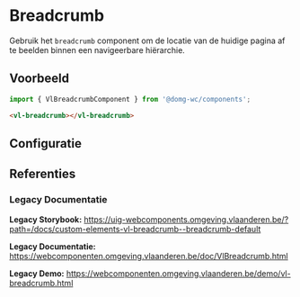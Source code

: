 
# Breadcrumb

Gebruik het `breadcrumb` component om de locatie van de huidige pagina af te beelden binnen een navigeerbare hiërarchie.

## Voorbeeld

```js
import { VlBreadcrumbComponent } from '@domg-wc/components';
```

```html
<vl-breadcrumb></vl-breadcrumb>
```

<DocsStory id="components-breadcrumb--breadcrumb-default" />

## Configuratie

<ArgsTable story={PRIMARY_STORY} />

## Referenties

### Legacy Documentatie

**Legacy Storybook:** https://uig-webcomponents.omgeving.vlaanderen.be/?path=/docs/custom-elements-vl-breadcrumb--breadcrumb-default

**Legacy Documentatie:** https://webcomponenten.omgeving.vlaanderen.be/doc/VlBreadcrumb.html

**Legacy Demo:** https://webcomponenten.omgeving.vlaanderen.be/demo/vl-breadcrumb.html
